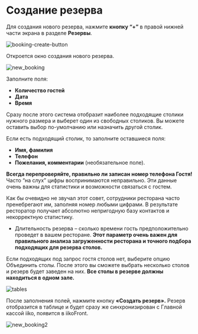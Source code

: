 # Создание резерва

Для создания нового резерва, нажмите **кнопку “+”** в правой нижней части экрана в разделе **Резервы**.

![booking-create-button](https://guestme.ru/wp-content/uploads/2020/10/booking-create-button.png)

Откроется окно создания нового резерва.

![new_booking](https://guestme.ru/wp-content/uploads/2020/10/new_booking.png)

Заполните поля:

- **Количество гостей**
- **Дата**
- **Время**

Сразу после этого система отобразит наиболее подходящие столики нужного размера и выберет один из свободных столиков. Вы можете оставить выбор по-умолчанию или назначить другой столик.

Если есть подходящий столик, то заполните оставшиеся поля:

- **Имя, фамилия**
- **Телефон**
- **Пожелания, комментарии** (необязательное поле).



**Всегда перепроверяйте, правильно ли записан номер телефона Гостя!** Часто “на слух” цифры воспринимаются неправильно. Эти данные очень важны для статистики и возможности связаться с гостем.

Как бы очевидно не звучал этот совет, сотрудники ресторана часто пренебрегают им, заполняя номер любыми цифрами. В результате ресторатор получает абсолютно непригодную базу контактов и некорректную статистику.

- Длительность резерва – сколько времени гость предположительно проведет в вашем ресторане. **Этот параметр очень важен для правильного анализа загруженности ресторана и точного подбора подходящих для резерва столов.**

Если подходящих под запрос гостя столов нет, выберите опцию Объединить столы. После этого вы сможете выбрать несколько столов и резерв будет заведен на них. **Все столы в резерве должны находиться в одном зале.**

![tables](https://guestme.ru/wp-content/uploads/2020/10/tables.png)

После заполнения полей, нажмите кнопку **«Создать резерв».** Резерв отобразится в таблице и будет сразу же синхронизирован с Главной кассой iiko, появится в iikoFront.

![new_booking2](https://guestme.ru/wp-content/uploads/2020/10/new_booking2.png)